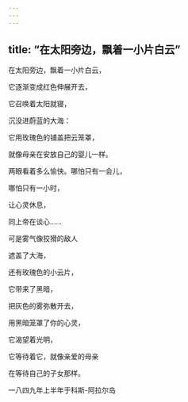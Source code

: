 ```yaml
---
---
---
```

title: “在太阳旁边，飘着一小片白云”
---




在太阳旁边，飘着一小片白云，

它逐渐变成红色伸展开去，

它召唤着太阳就寝，

沉没进蔚蓝的大海：

它用玫瑰色的铺盖把云笼罩，

就像母亲在安放自己的婴儿一样。

两眼看着多么愉快。哪怕只有一会儿，

哪怕只有一小时，

让心灵休息，

同上帝在谈心……

可是雾气像狡猾的敌人

遮盖了大海，

还有玫瑰色的小云片，

它带来了黑暗，

把灰色的雾弥散开去，

用黑暗笼罩了你的心灵，

它渴望着光明，

它等待着它，就像亲爱的母亲

在等待自己的子女那样。

一八四九年上半年于科斯-阿拉尔岛